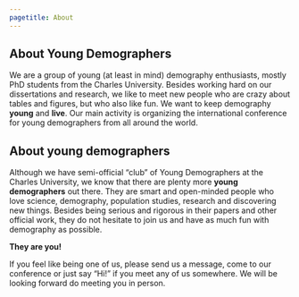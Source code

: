 ---
pagetitle: About
---

<link rel="stylesheet" href="styles.css" type="text/css">

## About Young Demographers
We are a group of young (at least in mind) demography enthusiasts, mostly PhD students from the Charles University. Besides working hard on our dissertations and research, we like to meet new people who are crazy about tables and figures, but who also like fun. We want to keep demography **young** and **live**. Our main activity is organizing the international conference for young demographers from all around the world. 

## About young demographers
Although we have semi-official "club" of Young Demographers at the Charles University, we know that there are plenty more **young demographers** out there. They are smart and open-minded people who love science, demography, population studies, research and discovering new things. Besides being serious and rigorous in their papers and other official work, they do not hesitate to join us and have as much fun with demography as possible. 

**They are you!**

If you feel like being one of us, please send us a message, come to our conference or just say "Hi!" if you meet any of us somewhere. We will be looking forward do meeting you in person.
